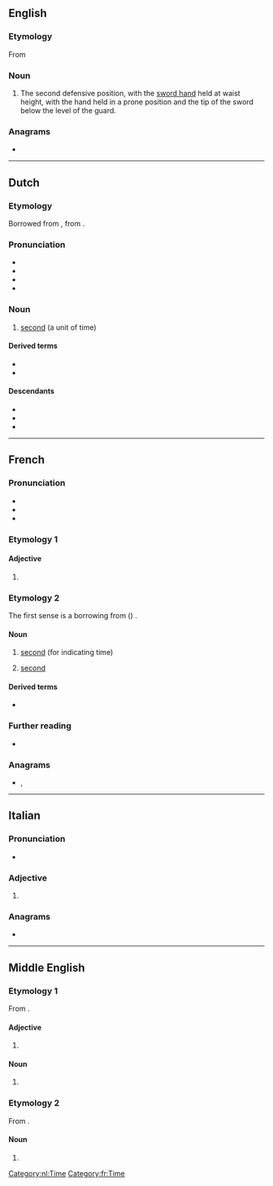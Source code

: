 {{also|secondé}}
==English==

===Etymology===
From {{etyl|fr|en}}

===Noun===
{{en-noun}}

# {{lb|en|fencing}} The second defensive position, with the [[sword hand]] held at waist height, with the hand held in a prone position and the tip of the sword below the level of the guard.

===Anagrams===
* {{anagrams|en|a=cdeenos|Cedenos|encodes}}

----

==Dutch==

===Etymology===
Borrowed from {{bor|nl|fr|seconde}}, from {{der|nl|la|secunda}}.

===Pronunciation===
* {{IPA|nl|/ˌsəˈkɔn.də/}}
* {{audio|nl|Nl-seconde.ogg|audio}}
* {{hyphenation|nl|se|con|de}}
* {{rhymes|nl|ɔndə}}

===Noun===
{{nl-noun|f|-en|pl2=-s|secondje|dim2=secondetje}}

# [[second]] (a unit of time)

====Derived terms====
* {{l|nl|milliseconde}}
* {{l|nl|secondewijzer}}

====Descendants====
* {{desc|af|sekonde}}
* {{desc|id|sekon|bor=1}}
* {{desc|fy|sekonde|bor=1}}

[[Category:nl:Time]]

----

==French==

===Pronunciation===
* {{fr-IPA|segonde}}
* {{audio|fr|Fr-seconde.ogg|audio}}
* {{audio|fr|Fr-Paris--seconde.ogg|Audio (Paris)}}

===Etymology 1===

====Adjective====
{{head|fr|adjective form}}

# {{feminine singular of|fr|second}}

===Etymology 2===
The first sense is a borrowing from {{bor|fr|la|-}} ({{m|la|minuta}}) {{m|la|secunda}}.

====Noun====
{{fr-noun|f}}

# [[second]] (for indicating time)
#: {{coordinate terms|fr|minute|heure}}
# {{lb|fr|music}} [[second]] {{gloss|interval between two adjacent notes in a diatonic scale}}

====Derived terms====
* {{l|fr|seconde d'angle}}

===Further reading===
* {{R:TLFi}}

===Anagrams===
* {{l|fr|encodes}}, {{l|fr|encodés}}

[[Category:fr:Time]]

----

==Italian==

===Pronunciation===
* {{rhymes|it|onde}}

===Adjective===
{{head|it|adjective form|g=f-p}}

# {{feminine plural of|it|secondo}}

===Anagrams===
* {{anagrams|it|a=cdeenos|escendo}}

----

==Middle English==

===Etymology 1===
From {{bor|enm|fro|second}}.

====Adjective====
{{enm-adj}}

# {{alt form|enm|secunde|t=after the first|id=after the first}}

====Noun====
{{head|enm|noun}}

# {{alt form|enm|secunde|t=after the first|id=after the first}}

===Etymology 2===
From {{bor|enm|fro|seconde}}.

====Noun====
{{head|enm|noun}}

# {{alt form|enm|secunde|t=sixtieth part of a minute|id=sixtieth}}